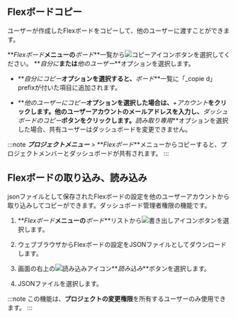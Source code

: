 ## Flexボードコピー

ユーザーが作成したFlexボードをコピーして、他のユーザーに渡すことができます。

**_Flexボード_**メニューの**_ボード_**一覧から![コピーアイコン](/img/ico-copy.svg)ボタンを選択してください。 **_自分に_**または**_他のユーザー_**オプションを選択します。

-   **_自分にコピー_**オプションを選択すると、**_ボード_**一覧に「\_copie d」prefixが付いた項目に追加されます。

-   **_他のユーザーにコピー_**オプションを選択した場合は、**_+アカウント_**をクリックします。他のユーザーアカウントのメールアドレスを入力し、**_ダッシュボードのコピー_**ボタンをクリックします。**_読み取り専用_**オプションを選択した場合、共有ユーザーはダッシュボードを変更できません。

:::note
**_プロジェクトメニュー_** > **_Flexボード_**メニューからコピーすると、プロジェクトメンバーとダッシュボードが共有されます。
:::

## Flexボードの取り込み、読み込み

jsonファイルとして保存されたFlexボードの設定を他のユーザーアカウントから取り込みしてコピーができます。ダッシュボード管理者権限の機能です。

1.  **_Flexボード_**メニューの**_ボード_**リストから![書き出しアイコン](/img/ico-export.svg)ボタンを選択します。 

2.  ウェブブラウザからFlexボードの設定をJSONファイルとしてダウンロードします。

3.  画面の右上の![読み込みアイコン](/img/ico-import.svg)**_読み込み_**ボタンを選択します。

4.  JSONファイルを選択します。

:::note
この機能は、**プロジェクトの変更権限**を所有するユーザーのみ使用できます。
:::
